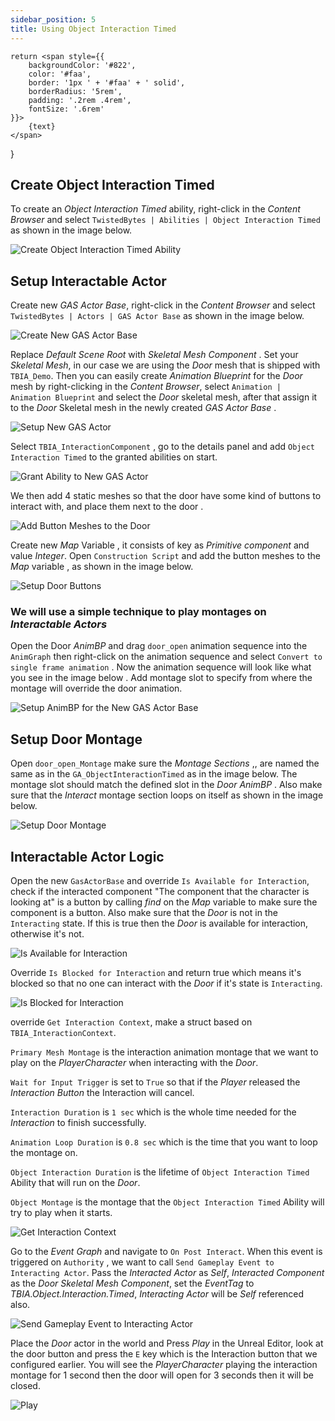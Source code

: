 ```yaml
---
sidebar_position: 5
title: Using Object Interaction Timed
---
```

    return <span style={{
        backgroundColor: '#822',
        color: '#faa',
        border: '1px ' + '#faa' + ' solid',
        borderRadius: '5rem',
        padding: '.2rem .4rem',
        fontSize: '.6rem'
    }}>
        {text}
    </span>
}

## Create Object Interaction Timed

To create an *Object Interaction Timed* ability, right-click in the *Content Browser*
and select `TwistedBytes | Abilities | Object Interaction Timed` as shown in the image below.

![Create Object Interaction Timed Ability](_static/img/object_timed/01a_create_object_timed.png)

## Setup Interactable Actor

Create new *GAS Actor Base*, right-click in the *Content Browser* and select 
`TwistedBytes | Actors | GAS Actor Base` as shown in the image below.

![Create New GAS Actor Base](_static/img/object_timed/01b_create_GASActor.png)

Replace *Default Scene Root* with *Skeletal Mesh Component* <Step text="1"/>. Set your *Skeletal Mesh*, 
in our case we are using the *Door* mesh <Step text="2"/> that is shipped with `TBIA_Demo`. Then you can easily create 
*Animation Blueprint* for the *Door* mesh by right-clicking in the *Content Browser*, select 
`Animation | Animation Blueprint` and select the *Door* skeletal mesh, after that assign it to the *Door* Skeletal mesh 
in the newly created *GAS Actor Base* <Step text="3"/>. 

![Setup New GAS Actor](_static/img/object_timed/02a_door_actor.png)

Select `TBIA_InteractionComponent` <Step text="1"/>, go to the details panel and add `Object Interaction Timed` <Step text="2"/> to the granted abilities on start.

![Grant Ability to New GAS Actor](_static/img/object_timed/02b_grant_ability.png)

We then add 4 static meshes <Step text="1"/> so that the door have some kind of buttons to interact with, 
and place them next to the door <Step text="2"/>.

![Add Button Meshes to the Door](_static/img/object_timed/03a_buttons.png)

Create new *Map* Variable <Step text="1"/>, it consists of key as <Step text="2"/> *Primitive component* and value <Step text="3"/> *Integer*.
Open `Construction Script` and add the button meshes to the *Map* variable <Step text="4"/>, <Step text="5"/> as shown in the image below.

![Setup Door Buttons](_static/img/object_timed/03b_button_var.png)


### We will use a simple technique to play montages on *Interactable Actors*

Open the Door *AnimBP* and drag `door_open` animation sequence into the `AnimGraph` <Step text="1"/> then right-click on the animation sequence and select `Convert to single frame animation` <Step text="2"/>. Now the animation sequence will look like what you see in the image below <Step text="3"/>. Add montage slot <Step text="4"/> to specify from where the montage will override the door animation.

![Setup AnimBP for the New GAS Actor Base](_static/img/object_timed/04_door_animbp.png)

## Setup Door Montage

Open `door_open_Montage` make sure the *Montage Sections* <Step text="1"/>,<Step text="2"/>,<Step text="3"/> are named the same as in the `GA_ObjectInteractionTimed` as in the image below. The montage slot should match the defined slot in the *Door AnimBP* <Step text="4"/>. Also make sure that the *Interact* montage section loops on itself <Step text="5"/> as shown in the image below.

![Setup Door Montage](_static/img/object_timed/05_montage_setup.png)

## Interactable Actor Logic

Open the new `GasActorBase` and override `Is Available for Interaction`, check if the interacted component 
"The component that the character is looking at" is a button by calling *find* on the *Map* variable to make sure the component is a button. Also make sure that the *Door* is not in the `Interacting` state. If this is true then the *Door* is available for interaction, otherwise it's not.

![Is Available for Interaction](_static/img/object_timed/06_is_available.png)

Override `Is Blocked for Interaction` and return true which means it's blocked so that no one can interact with the *Door* if it's state
is `Interacting`.

![Is Blocked for Interaction](_static/img/object_timed/07_is_blocked.png)

override `Get Interaction Context`, make a struct based on `TBIA_InteractionContext`.

`Primary Mesh Montage` <Step text="1"/> is the interaction animation montage that we want to play on the *PlayerCharacter* when interacting with the *Door*. 

`Wait for Input Trigger` <Step text="2"/> is set to `True` so that if the *Player* released the *Interaction Button* the Interaction will cancel. 

`Interaction Duration` <Step text="3"/> is `1 sec` which is the whole time needed for the *Interaction* to finish successfully.

`Animation Loop Duration` <Step text="4"/> is `0.8 sec` which is the time that you want to loop the montage on.

`Object Interaction Duration` <Step text="5"/> is the lifetime of `Object Interaction Timed` Ability that will run on the *Door*.

`Object Montage` <Step text="5"/> is the montage that the `Object Interaction Timed` Ability will try to play when it starts. 

![Get Interaction Context](_static/img/object_timed/08_interaction_context.png)



Go to the *Event Graph* and navigate to `On Post Interact`. When this event is triggered on
`Authority` <Step text="1"/>, we want to call `Send Gameplay Event to Interacting Actor`. Pass the *Interacted Actor* as *Self*, *Interacted Component* as the *Door Skeletal Mesh Component*, set the *EventTag* to *TBIA.Object.Interaction.Timed*, *Interacting Actor* will be *Self* referenced also.

![Send Gameplay Event to Interacting Actor](_static/img/object_timed/09_send_gameplay_event.png)

Place the *Door* actor in the world and Press *Play* in the Unreal Editor, look at the door button and press the `E` key which is the Interaction button that we configured earlier.
You will see the *PlayerCharacter* playing the interaction montage for 1 second then the door will open for 3 seconds then it will be closed.

![Play](_static/img/object_timed/10_play.png)

